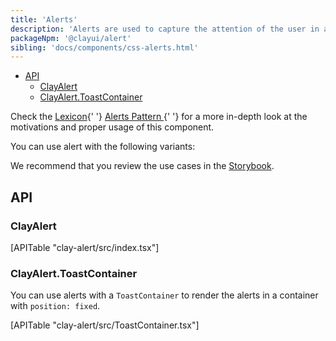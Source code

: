 ```yaml
---
title: 'Alerts'
description: 'Alerts are used to capture the attention of the user in an intrusive way.'
packageNpm: '@clayui/alert'
sibling: 'docs/components/css-alerts.html'
---
```



<div class="nav-toc-absolute">
<div class="nav-toc">

-   [API](#api)
    -   [ClayAlert](#clayalert)
    -   [ClayAlert.ToastContainer](#clayalert)

</div>
</div>

<div class="clay-site-alert alert alert-info">
	Check the <a href="https://liferay.design/lexicon/">Lexicon</a>{' '}
	<a href="https://liferay.design/lexicon/core-components/alerts/">
		Alerts Pattern
	</a>{' '}
	for a more in-depth look at the motivations and proper usage of this
	component.
</div>

You can use alert with the following variants:

<Alert />

We recommend that you review the use cases in the <a href="https://storybook-clayui.netlify.com/?path=/story/clayalert--default">Storybook</a>.

## API

### ClayAlert

<div>[APITable "clay-alert/src/index.tsx"]</div>

### ClayAlert.ToastContainer

You can use alerts with a `ToastContainer` to render the alerts in a container with `position: fixed`.

<AlertToastContainer />

<div>[APITable "clay-alert/src/ToastContainer.tsx"]</div>

